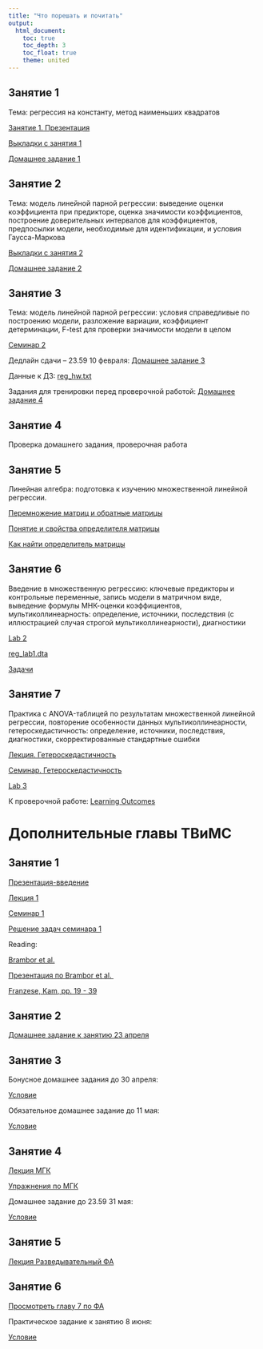 ```yaml
---
title: "Что порешать и почитать"
output: 
  html_document:
    toc: true
    toc_depth: 3
    toc_float: true
    theme: united
---
```


## Занятие 1 
 

Тема: регрессия на константу, метод наименьших квадратов

<a href="tvims2_reg_lecture1.pdf" title=>Занятие 1. Презентация</a>

<a href="tvims2_lecture1_notes.pdf" title=>Выкладки с занятия 1</a>
 
<a href="tvims2_reg_hw1.pdf" title=>Домашнее задание 1</a>
 
## Занятие 2
 
Тема: модель линейной парной регрессии: выведение оценки коэффициента при предикторе, оценка значимости коэффициентов, построение доверительных интервалов для коэффициентов, предпосылки модели, необходимые для идентификации, и условия Гаусса-Маркова
 
<a href="tvims2_lecture2_notes_.pdf" title=>Выкладки с занятия 2</a>
 
<a href="tvims2_reg_hw2.pdf" title=>Домашнее задание 2</a>

## Занятие 3
 
Тема: модель линейной парной регрессии: условия справедливые по построению модели, разложение вариации, коэффициент детерминации, F-test для проверки значимости модели в целом

<a href="tvims2_seminar2_2021.pdf" title=>Семинар 2</a>
 
Дедлайн сдачи -- 23.59 10 февраля: 
<a href="tvims2_hw3_2021.pdf" title=>Домашнее задание 3</a>

Данные к ДЗ: 
<a href="reg_hw.txt" title=>reg_hw.txt</a>

Задания для тренировки перед проверочной работой:
<a href="tvims2_hw4.pdf" title=>Домашнее задание 4</a>

## Занятие 4 

Проверка домашнего задания, проверочная работа 

## Занятие 5

Линейная алгебра: подготовка к изучению множественной линейной регрессии. 

<a href="https://www.youtube.com/watch?v=FX4C-JpTFgY&list=PLE7DDD91010BC51F8&index=4" title=>Перемножение матриц и обратные матрицы</a>

<a href="https://www.youtube.com/watch?v=srxexLishgY&list=PLE7DDD91010BC51F8&index=19" title=>Понятие и свойства определителя матрицы</a>

<a href="https://www.youtube.com/watch?v=23LLB9mNJvc&list=PLE7DDD91010BC51F8&index=20" title=>Как найти определитель матрицы</a>

## Занятие 6

Введение в множественную регрессию: ключевые предикторы и контрольные переменные, запись модели в матричном виде, выведение формулы МНК-оценки коэффициентов, мультиколлинеарность: определение, источники, последствия (с иллюстрацией случая строгой мультиколлинеарности), диагностики 

<a href="tvims2_reg_lab2.R" title=>Lab 2</a>

<a href="reg_lab1.dta" title=>reg_lab1.dta</a>

<a href="tvims2_seminar.pdf" title=>Задачи</a>
 
## Занятие 7

Практика с ANOVA-таблицей по результатам множественной линейной регрессии, повторение особенности данных мультиколлинеарности, гетероскедастичность: определение, источники, последствия, диагностики, скорректированные стандартные ошибки 

<a href="tvims2_heteroskedasticity_lecture.pdf" title=>Лекция. Гетероскедастичность</a>

<a href="tvims2_het_seminar.pdf" title=>Семинар. Гетероскедастичность</a>

<a href="tvims2_reg_lab3.R" title=>Lab 3</a>

К проверочной работе:
<a href="tvims2_LO.pdf" title=>Learning Outcomes</a>

# Дополнительные главы ТВиМС

## Занятие 1

<a href="tvims3_intro.pdf" title=>Презентация-введение</a>

<a href="tvims3_lecture1.pdf" title=>Лекция 1</a>

<a href="tvims3_seminar1 (2).pdf" title=>Семинар 1</a>

<a href="tvims3_solution1.pdf" title=>Решение задач семинара 1</a>

Reading: 

<a href="Brambor_Clark_Golder.pdf" title=> Brambor et al.</a>

<a href="presentation_Brambor et al..pdf" title=> Презентация по Brambor et al. </a>

<a href="Franzese, Kam.pdf" title=> Franzese, Kam, pp. 19 - 39 </a>

## Занятие 2

<a href="tvims3_hw2.pdf" title=>Домашнее задание к занятию 23 апреля</a>

## Занятие 3

Бонусное домашнее задания до 30 апреля: 

<a href="tvims3_hw_optional_2021.pdf" title=>Условие</a>

Обязательное домашнее задание до 11 мая:

<a href="tvims3_hw1.pdf" title=>Условие</a>


## Занятие 4

<a href="tvims3_lecture2.pdf" title=>Лекция МГК</a>

<a href="tvims3_PCA_practice.pdf" title=>Упражнения по МГК</a>

Домашнее задание до 23.59 31 мая: 

<a href="tvims3_hw_PCA.pdf" title=>Условие</a>

## Занятие 5

<a href="tvims3_lecture3.pdf" title=>Лекция Разведывательный ФА</a>

## Занятие 6

<a href="Bartholomew et al..pdf" title=>Просмотреть главу 7 по ФА</a>

Практическое задание к занятию 8 июня: 

<a href="tvims3_practice_EFA.pdf" title=>Условие</a>





